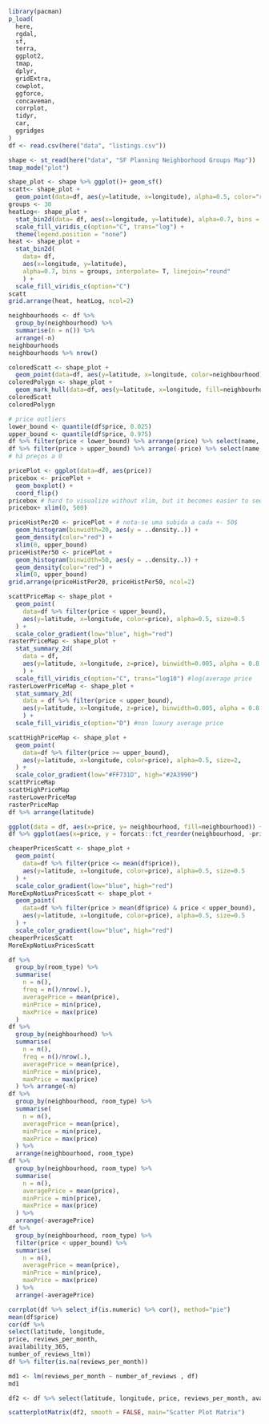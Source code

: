 ```r
library(pacman)
p_load(
  here,
  rgdal,
  sf,
  terra,
  ggplot2,
  tmap,
  dplyr,
  gridExtra,
  cowplot,
  ggforce,
  concaveman,
  corrplot,
  tidyr,
  car,
  ggridges
)
df <- read.csv(here("data", "listings.csv"))
```

```r
shape <- st_read(here("data", "SF Planning Neighborhood Groups Map"))
tmap_mode("plot")
```


```r
shape_plot <- shape %>% ggplot()+ geom_sf()
scatt<- shape_plot + 
  geom_point(data=df, aes(y=latitude, x=longitude), alpha=0.5, color="red", size=0.1)
groups <- 30
heatLog<- shape_plot + 
  stat_bin2d(data= df, aes(x=longitude, y=latitude), alpha=0.7, bins = groups, interpolate= T) +
  scale_fill_viridis_c(option="C", trans="log") +
  theme(legend.position = "none")
heat <- shape_plot + 
  stat_bin2d(
    data= df, 
    aes(x=longitude, y=latitude), 
    alpha=0.7, bins = groups, interpolate= T, linejoin="round"
    ) +
  scale_fill_viridis_c(option="C")
scatt
grid.arrange(heat, heatLog, ncol=2)
```
```r
neighbourhoods <- df %>%
  group_by(neighbourhood) %>%
  summarise(n = n()) %>%
  arrange(-n)
neighbourhoods
neighbourhoods %>% nrow()
```



```r
coloredScatt <- shape_plot +
  geom_point(data=df, aes(y=latitude, x=longitude, color=neighbourhood), alpha=0.5, size=0.1)
coloredPolygn <- shape_plot +
  geom_mark_hull(data=df, aes(y=latitude, x=longitude, fill=neighbourhood), expand = 0, radius=0,alpha=0.7, size=0.1, level=0.2)
coloredScatt
coloredPolygn
```

```r
# price outliers
lower_bound <- quantile(df$price, 0.025)
upper_bound <- quantile(df$price, 0.975)
df %>% filter(price < lower_bound) %>% arrange(price) %>% select(name, price, host_name, neighbourhood)
df %>% filter(price > upper_bound) %>% arrange(-price) %>% select(name, price, host_name, neighbourhood) # talvez separar aqueles luxuosas
# há preços a 0
```


```r
pricePlot <- ggplot(data=df, aes(price))
pricebox <- pricePlot + 
  geom_boxplot() + 
  coord_flip()
pricebox # hard to visualize without xlim, but it becomes easier to see the high outliers
pricebox+ xlim(0, 500)
```



```r
priceHistPer20 <- pricePlot + # nota-se uma subida a cada +- 50$
  geom_histogram(binwidth=20, aes(y = ..density..)) +
  geom_density(color="red") +
  xlim(0, upper_bound)
priceHistPer50 <- pricePlot +
  geom_histogram(binwidth=50, aes(y = ..density..)) +
  geom_density(color="red") +
  xlim(0, upper_bound)
grid.arrange(priceHistPer20, priceHistPer50, ncol=2) 
```


```r
scattPriceMap <- shape_plot + 
  geom_point(
    data=df %>% filter(price < upper_bound),
    aes(y=latitude, x=longitude, color=price), alpha=0.5, size=0.5
  ) +
  scale_color_gradient(low="blue", high="red")
rasterPriceMap <- shape_plot +
  stat_summary_2d(
    data = df, 
    aes(y=latitude, x=longitude, z=price), binwidth=0.005, alpha = 0.8
    ) + 
  scale_fill_viridis_c(option="C", trans="log10") #log(average price
rasterLowerPriceMap <- shape_plot +
  stat_summary_2d(
    data = df %>% filter(price < upper_bound), 
    aes(y=latitude, x=longitude, z=price), binwidth=0.005, alpha = 0.8
    ) + 
  scale_fill_viridis_c(option="D") #non luxury average price

scattHighPriceMap <- shape_plot + 
  geom_point(
    data=df %>% filter(price >= upper_bound),
    aes(y=latitude, x=longitude, color=price), alpha=0.5, size=2, 
  ) +
  scale_color_gradient(low="#FF731D", high="#2A3990")
scattPriceMap
scattHighPriceMap
rasterLowerPriceMap
rasterPriceMap
df %>% arrange(latitude)
```

```r
ggplot(data = df, aes(x=price, y= neighbourhood, fill=neighbourhood)) + geom_density_ridges() + theme_ridges() + theme(legend.position = "none") + xlim(0, upper_bound)
df %>% ggplot(aes(x=price, y = forcats::fct_reorder(neighbourhood, -price, .fun=median))) + geom_boxplot() + xlim(0, upper_bound)

```


```r
cheaperPricesScatt <- shape_plot + 
  geom_point(
    data=df %>% filter(price <= mean(df$price)),
    aes(y=latitude, x=longitude, color=price), alpha=0.5, size=0.5
  ) +
  scale_color_gradient(low="blue", high="red")
MoreExpNotLuxPricesScatt <- shape_plot + 
  geom_point(
    data=df %>% filter(price > mean(df$price) & price < upper_bound),
    aes(y=latitude, x=longitude, color=price), alpha=0.5, size=0.5
  ) +
  scale_color_gradient(low="blue", high="red")
cheaperPricesScatt
MoreExpNotLuxPricesScatt
```

```r
df %>%
  group_by(room_type) %>% 
  summarise(
    n = n(), 
    freq = n()/nrow(.),
    averagePrice = mean(price), 
    minPrice = min(price), 
    maxPrice = max(price)
  )
df %>% 
  group_by(neighbourhood) %>% 
  summarise(
    n = n(), 
    freq = n()/nrow(.),
    averagePrice = mean(price), 
    minPrice = min(price), 
    maxPrice = max(price)
  ) %>% arrange(-n)
df %>% 
  group_by(neighbourhood, room_type) %>%
  summarise(
    n = n(), 
    averagePrice = mean(price), 
    minPrice = min(price), 
    maxPrice = max(price)
  ) %>% 
  arrange(neighbourhood, room_type)
df %>% 
  group_by(neighbourhood, room_type) %>%
  summarise(
    n = n(), 
    averagePrice = mean(price), 
    minPrice = min(price), 
    maxPrice = max(price)
  ) %>% 
  arrange(-averagePrice)
df %>% 
  group_by(neighbourhood, room_type) %>%
  filter(price < upper_bound) %>%
  summarise(
    n = n(),
    averagePrice = mean(price), 
    minPrice = min(price), 
    maxPrice = max(price)
  ) %>% 
  arrange(-averagePrice)
```



```r
corrplot(df %>% select_if(is.numeric) %>% cor(), method="pie")
mean(df$price)
cor(df %>%
select(latitude, longitude,
price, reviews_per_month,
availability_365,
number_of_reviews_ltm))
df %>% filter(is.na(reviews_per_month))
```


```r
md1 <- lm(reviews_per_month ~ number_of_reviews , df)
md1
```

```r
df2 <- df %>% select(latitude, longitude, price, reviews_per_month, availability_365, number_of_reviews_ltm)

scatterplotMatrix(df2, smooth = FALSE, main="Scatter Plot Matrix")

```





































